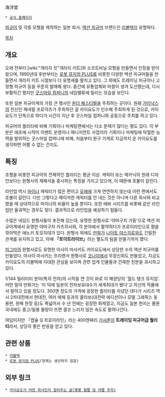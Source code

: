 海洋堂

 * [http://www.kaiyodo.co.jp/ 공식 홈페이지]

[[피규어]] 및 각종 모형을 제작하는 일본 회사. [[액션 피규어]] 브랜드인 [[리볼텍]]이 유명하다.

[[목차]]
== 개요 ==
오래 전부터 [wiki:"개라지 킷"개라지 키트]와 소프트비닐 모형을 만들면서 인정을 받아 왔으며, 1990년대 후반부터는 [[로봇 뮤지엄 PLUS]]를 비롯한 다양한 액션 피규어들을 만들면서 개라지 키트 시절보다 더 유명세를 떨치고 있다. 그 외에도 트레이닝 피규어나 고정형 피규어 등을 꾸준히 발매해 왔다. 중간에 유통업체와 마찰이 생겨 도산했는데, 다시 부활하긴 했지만 [[굿스마일 컴퍼니]]의 네임밸류에 밀리는 모습을 보인다.

또한 일본 피규어계의 가장 큰 행사인 [[원더 페스티벌]]을 주최하는 곳이다. 원래 [[가이낙스]]의 전신인 제네랄 프로덕츠가 주최하던 걸 카이요도가 인수해 주최하게 된 것으로, 카이요도가 단독으로 하다가 시간이 지난 후 굿스마일 컴퍼니와 공동으로 주최를 하고 있다.

피규어의 퀄리티에 비해 기획이나 마케팅면에서는 다소 문제가 많다는 평도 있다. 이 부분은 애초에 시작이 이벤트 운영이나 매니지먼트 사업이라 기획이나 마케팅에 탁월한 능력을 발위하는 굿스마일 컴퍼니에 비해, 처음부터 완구 가게로 지금까지 온 카이요도를 생각하면 어쩔 수 없는 건지도.
== 특징 ==
조형을 비롯한 피규어의 전체적인 퀄리티는 평균 이상. 캐릭터 또는 메카닉의 원래 디자인보다는 원형사의 재해석을 중시하는 특징을 가지고 있으며, 이 때문에 호불이 갈린다.

라인업 역시 [[마이너]] 캐릭터가 많은 편이고 [[모에]]에 크게 연연하지 않는데 이런 면에서도 호불이 갈린다. 다만 그렇다고 메이저한 캐릭터를 안 내는 것은 아니며 다른 회사와 비교했을 때 상대적으로 마이너의 비율이 높을 뿐이다. 또한 에바 시리즈를 비롯해 같은 라인업만 울궈먹는 경우도 잦다. 결과적으로 라인업을 예상하기 힘들다.

수많은 네임드 원형사들이 포진해 있는데, 유명한 원형사로 '야마구치 가동'으로 액션 피규어계에서 유명한 야마구치 카츠히사와, 각 분야에서 활약하다가 프로이라인으로 평을 깎아먹은 에노키 토모히데가 있다. 원형사 외에도 [[만화가]] [[나이토 야스히로]]와도 긴밀한 관계를 유지하고 있고, 아예 '''「토이트라이브」'''라는 별도의 팀을 만들기까지 했다.

[[피그마]]의 원형사로도 유명한 아사이 마사키도 카이요도에서 상당한 수의 액션 피규어를 만들었다. 아사이 마사키는 프리랜서 원형사로 [[코나미]]에서 무장신희도 만들었고, 지금도 카이요도의 리볼텍에 지대한 관심을 보이며 관련 업계 인물들과 건재한 친분을 과시하고 있다.

1/144 밀리터리 분야(특히 전차)의 시작을 연 것이 바로 이 해양당의 '월드 탱크 뮤지엄'. 어떤 밀덕 만화가는 '이 덕에 일본의 전차보유대수가 세계최대가 됐다'고 자신의 작품에서 말하고 있을 정도다. 300엔 정도의 가격에 굉장한 퀄리티를 지녔던 데다가 시리즈 역시 2차대전에서 현대전, 여러 매체 등과의 콜라보(대전략 에디션이나 모델 그래픽스 동봉판, 원페 한정 등)도 폭넓어서 수 년 전에는 굉장한 화제였고, 지금도 일본 현지는 물론 국내에도 중고/밀봉 물량이 뜨면 결코 느리지 않은 속도로 팔려나간다.

여담이지만 「캡슐 Q 프로이라인」라는 400엔짜리 [[가샤폰]]이 '''트레이딩 피규어급 퀄리티'''라서, 상당히 좋은 반응을 얻고 있다.
== 관련 상품 ==
 * [[리볼텍]]
 * [[로봇 뮤지엄 PLUS]](현재는 생산하지 않음)
== 외부 링크 ==
 * [http://werdna.egloos.com/2249007 카이요도가 어떤 회사인지 알려주는 글(몇몇 혐짤 및 야짤 주의)]
